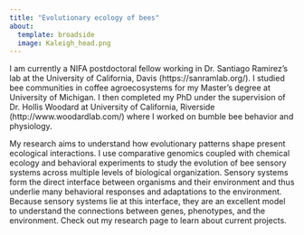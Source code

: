 ```yaml
---
title: "Evolutionary ecology of bees"
about:
  template: broadside
  image: Kaleigh_head.png
---
```


I am currently a NIFA postdoctoral fellow working in Dr. Santiago Ramirez's lab at the University of California, Davis (https://sanramlab.org/). I studied bee communities in coffee agroecosystems for my Master's degree at University of Michigan. I then completed my PhD under the supervision of Dr. Hollis Woodard at University of California, Riverside (http://www.woodardlab.com/) where I worked on bumble bee behavior and physiology. 

My research aims to understand how evolutionary patterns shape present ecological interactions. I use comparative genomics coupled with chemical ecology and behavioral experiments to study the evolution of bee sensory systems across multiple levels of biological organization. Sensory systems form the direct interface between organisms and their environment and thus underlie many behavioral responses and adaptations to the environment. Because sensory systems lie at this interface, they are an excellent model to understand the connections between genes, phenotypes, and the environment. Check out my research page to learn about current projects. 




